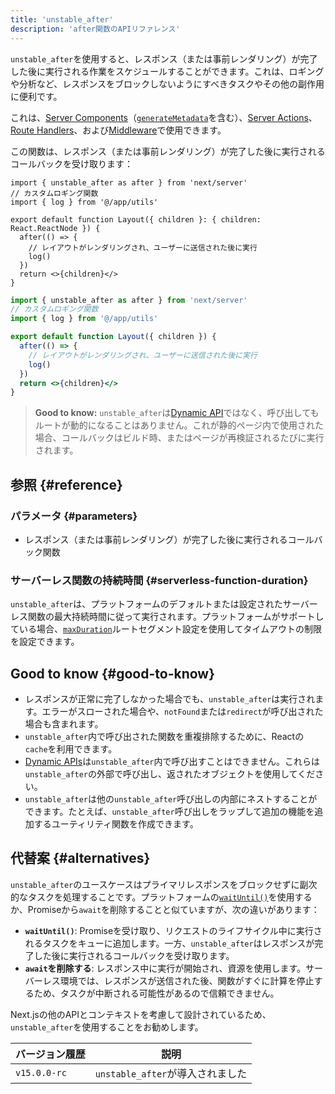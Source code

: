 ```yaml
---
title: 'unstable_after'
description: 'after関数のAPIリファレンス'
---
```


`unstable_after`を使用すると、レスポンス（または事前レンダリング）が完了した後に実行される作業をスケジュールすることができます。これは、ロギングや分析など、レスポンスをブロックしないようにすべきタスクやその他の副作用に便利です。

これは、[Server Components](/docs/app/building-your-application/rendering/server-components)（[`generateMetadata`](https://nextjs.org/docs/app/api-reference/functions/generate-metadata)を含む）、[Server Actions](/docs/app/building-your-application/data-fetching/server-actions-and-mutations)、[Route Handlers](/docs/app/building-your-application/routing/route-handlers)、および[Middleware](/docs/app/building-your-application/routing/middleware)で使用できます。

この関数は、レスポンス（または事前レンダリング）が完了した後に実行されるコールバックを受け取ります：

```tsx title="app/layout.tsx switcher
import { unstable_after as after } from 'next/server'
// カスタムロギング関数
import { log } from '@/app/utils'

export default function Layout({ children }: { children: React.ReactNode }) {
  after(() => {
    // レイアウトがレンダリングされ、ユーザーに送信された後に実行
    log()
  })
  return <>{children}</>
}
```

```jsx filename="app/layout.js switcher
import { unstable_after as after } from 'next/server'
// カスタムロギング関数
import { log } from '@/app/utils'

export default function Layout({ children }) {
  after(() => {
    // レイアウトがレンダリングされ、ユーザーに送信された後に実行
    log()
  })
  return <>{children}</>
}
```

> **Good to know:** `unstable_after`は[Dynamic API](/docs/app/building-your-application/rendering/server-components#dynamic-apis)ではなく、呼び出してもルートが動的になることはありません。これが静的ページ内で使用された場合、コールバックはビルド時、またはページが再検証されるたびに実行されます。

## 参照 {#reference}

### パラメータ {#parameters}

- レスポンス（または事前レンダリング）が完了した後に実行されるコールバック関数

### サーバーレス関数の持続時間 {#serverless-function-duration}

`unstable_after`は、プラットフォームのデフォルトまたは設定されたサーバーレス関数の最大持続時間に従って実行されます。プラットフォームがサポートしている場合、[`maxDuration`](/docs/app/api-reference/file-conventions/route-segment-config#maxduration)ルートセグメント設定を使用してタイムアウトの制限を設定できます。

## Good to know {#good-to-know}

- レスポンスが正常に完了しなかった場合でも、`unstable_after`は実行されます。エラーがスローされた場合や、`notFound`または`redirect`が呼び出された場合も含まれます。
- `unstable_after`内で呼び出された関数を重複排除するために、Reactの`cache`を利用できます。
- [Dynamic APIs](/docs/app/building-your-application/rendering/server-components#dynamic-apis)は`unstable_after`内で呼び出すことはできません。これらは`unstable_after`の外部で呼び出し、返されたオブジェクトを使用してください。
- `unstable_after`は他の`unstable_after`呼び出しの内部にネストすることができます。たとえば、`unstable_after`呼び出しをラップして追加の機能を追加するユーティリティ関数を作成できます。

## 代替案 {#alternatives}

`unstable_after`のユースケースはプライマリレスポンスをブロックせずに副次的なタスクを処理することです。プラットフォームの[`waitUntil()`](https://vercel.com/docs/functions/functions-api-reference)を使用するか、Promiseから`await`を削除することと似ていますが、次の違いがあります：

- **`waitUntil()`**: Promiseを受け取り、リクエストのライフサイクル中に実行されるタスクをキューに追加します。一方、`unstable_after`はレスポンスが完了した後に実行されるコールバックを受け取ります。
- **`await`を削除する**: レスポンス中に実行が開始され、資源を使用します。サーバーレス環境では、レスポンスが送信された後、関数がすぐに計算を停止するため、タスクが中断される可能性があるので信頼できません。

Next.jsの他のAPIとコンテキストを考慮して設計されているため、`unstable_after`を使用することをお勧めします。

| バージョン履歴 | 説明                             |
| -------------- | -------------------------------- |
| `v15.0.0-rc`   | `unstable_after`が導入されました |

